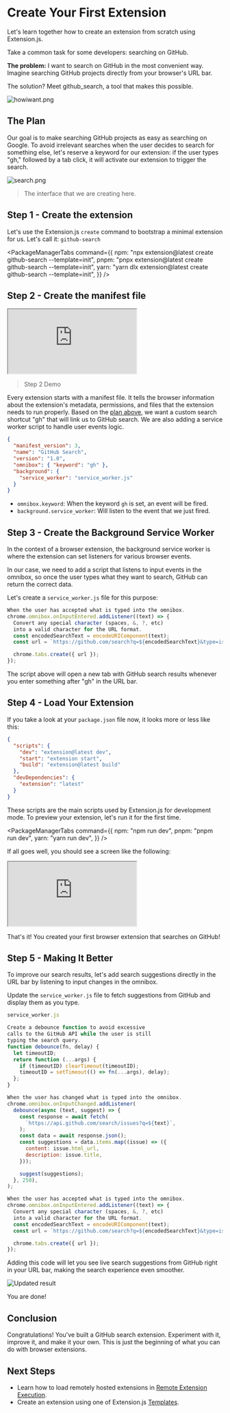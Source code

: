 
# Create Your First Extension

Let's learn together how to create an extension from scratch using Extension.js.

Take a common task for some developers: searching on GitHub.

**The problem:** I want to search on GitHub in the most convenient way. Imagine searching GitHub projects directly from your browser's URL bar.

The solution? Meet github_search, a tool that makes this possible.

![howiwant.png](../../../../assets/getting-started/howiwant.png)

## The Plan

Our goal is to make searching GitHub projects as easy as searching on Google. To avoid irrelevant searches when the user decides to search for something else, let's reserve a keyword for our extension: if the user types "gh," followed by a tab click, it will activate our extension to trigger the search.

![search.png](../../../../assets/getting-started/search.png)

> The interface that we are creating here.

## Step 1 - Create the extension

Let's use the Extension.js `create` command to bootstrap a minimal extension for us. Let's call it: `github-search`

<PackageManagerTabs
  command={{
    npm: "npx extension@latest create github-search --template=init",
    pnpm: "pnpx extension@latest create github-search --template=init",
    yarn: "yarn dlx extension@latest create github-search --template=init",
  }}
/>

## Step 2 - Create the manifest file

<div style={{ position: "relative", paddingBottom: "62.5%", height: 0 }}>
  <iframe
    src="https://www.loom.com/embed/1193dc69f7b74a56a5f5d9e0324c255d?sid=99132929-4c05-40e7-b804-3f242daf95ea"
    allowFullScreen
    style={{
      position: "absolute",
      top: 0,
      left: 0,
      width: "100%",
      height: "100%",
    }}
  ></iframe>
</div>

> Step 2 Demo

Every extension starts with a manifest file. It tells the browser information about the extension's metadata, permissions, and files that the extension needs to run properly. Based on the [plan above](#plan), we want a custom search shortcut "gh" that will link us to GitHub search. We are also adding a service worker script to handle user events logic.

```json
{
  "manifest_version": 3,
  "name": "GitHub Search",
  "version": "1.0",
  "omnibox": { "keyword": "gh" },
  "background": {
    "service_worker": "service_worker.js"
  }
}
```

- `omnibox.keyword`: When the keyword `gh` is set, an event will be fired.
- `background.service_worker`: Will listen to the event that we just fired.

## Step 3 - Create the Background Service Worker

In the context of a browser extension, the background service worker is where the extension can set listeners for various browser events.

In our case, we need to add a script that listens to input events in the omnibox, so once the user types what they want to search, GitHub can return the correct data.

Let's create a `service_worker.js` file for this purpose:

```js
When the user has accepted what is typed into the omnibox.
chrome.omnibox.onInputEntered.addListener((text) => {
  Convert any special character (spaces, &, ?, etc)
  into a valid character for the URL format.
  const encodedSearchText = encodeURIComponent(text);
  const url = `https://github.com/search?q=${encodedSearchText}&type=issues`;

  chrome.tabs.create({ url });
});
```

The script above will open a new tab with GitHub search results whenever you enter something after "gh" in the URL bar.

## Step 4 - Load Your Extension

If you take a look at your `package.json` file now, it looks more or less like this:

```json
{
  "scripts": {
    "dev": "extension@latest dev",
    "start": "extension start",
    "build": "extension@latest build"
  },
  "devDependencies": {
    "extension": "latest"
  }
}
```

These scripts are the main scripts used by Extension.js for development mode. To preview your extension, let's run it for the first time.

<PackageManagerTabs
  command={{
    npm: "npm run dev",
    pnpm: "pnpm run dev",
    yarn: "yarn run dev",
  }}
/>

If all goes well, you should see a screen like the following:

<div style={{ position: "relative", paddingBottom: "62.5%", height: 0 }}>
  <iframe
    src="https://www.loom.com/embed/777544977a32444ba6de4ff23bdaccbc?sid=360eb1b1-af3a-480b-9e71-41a7fb01ca6e"
    allowFullScreen
    style={{
      position: "absolute",
      top: 0,
      left: 0,
      width: "100%",
      height: "100%",
    }}
  ></iframe>
</div>

That's it! You created your first browser extension that searches on GitHub!

## Step 5 - Making It Better

To improve our search results, let's add search suggestions directly in the URL bar by listening to input changes in the omnibox.

Update the `service_worker.js` file to fetch suggestions from GitHub and display them as you type.

```js
service_worker.js

Create a debounce function to avoid excessive
calls to the GitHub API while the user is still
typing the search query.
function debounce(fn, delay) {
  let timeoutID;
  return function (...args) {
    if (timeoutID) clearTimeout(timeoutID);
    timeoutID = setTimeout(() => fn(...args), delay);
  };
}

When the user has changed what is typed into the omnibox.
chrome.omnibox.onInputChanged.addListener(
  debounce(async (text, suggest) => {
    const response = await fetch(
      `https://api.github.com/search/issues?q=${text}`,
    );
    const data = await response.json();
    const suggestions = data.items.map((issue) => ({
      content: issue.html_url,
      description: issue.title,
    }));

    suggest(suggestions);
  }, 250),
);

When the user has accepted what is typed into the omnibox.
chrome.omnibox.onInputEntered.addListener((text) => {
  Convert any special character (spaces, &, ?, etc)
  into a valid character for the URL format.
  const encodedSearchText = encodeURIComponent(text);
  const url = `https://github.com/search?q=${encodedSearchText}&type=issues`;

  chrome.tabs.create({ url });
});
```

Adding this code will let you see live search suggestions from GitHub right in your URL bar, making the search experience even smoother.

![Updated result](./../../../../assets/getting-started/updated-result.png)

You are done!

## Conclusion

Congratulations! You've built a GitHub search extension. Experiment with it, improve it, and make it your own. This is just the beginning of what you can do with browser extensions.

## Next Steps

- Learn how to load remotely hosted extensions in [Remote Extension Execution](./getting-started/run-remote-extensions).
- Create an extension using one of Extension.js [Templates](./getting-started/templates).
